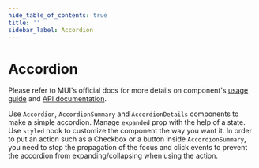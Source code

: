 ```yaml
---
hide_table_of_contents: true
title: ''
sidebar_label: Accordion
---
```




<h1 className='!m-0'>Accordion</h1>

<div className='template-bg-color' />

Please refer to MUI's official docs for more details on component's [usage guide](https://mui.com/material-ui/react-alert/) and [API documentation](https://mui.com/material-ui/react-alert/#api).

<Grid container spacing={6}>
  <Grid size={{xs:12, md:6}}>
    <CardSnippet
      title="Basic Accordion"
      code={SourceCodeAccordionBasic}
      className='bg-transparent shadow-none border'
    >
      <Typography className='mbe-4'>
        Use <code>Accordion</code>, <code>AccordionSummary</code> and <code>AccordionDetails</code> components to make a simple accordion.
      </Typography>
      <AccordionBasic />
    </CardSnippet>
  </Grid>
  <Grid size={{xs:12, md:6}}>
    <CardSnippet
      title="Controlled Accordion"
      code={SourceCodeAccordionControlled}
      className='bg-transparent shadow-none border'
    >
      <Typography className='mbe-4'>
        Manage <code>expanded</code> prop with the help of a state.
      </Typography>
      <AccordionControlled />
    </CardSnippet>
  </Grid>
  <Grid size={{xs:12, md:6}}>
    <CardSnippet
      title="Customized Accordion"
      code={SourceCodeAccordionCustomized}
      className='bg-transparent shadow-none border'
    >
      <Typography className='mbe-4'>
        Use <code>styled</code> hook to customize the component the way you want it.
      </Typography>
      <AccordionCustomized />
    </CardSnippet>
  </Grid>
  <Grid size={{xs:12, md:6}}>
    <CardSnippet
      title="Additional Actions"
      code={SourceCodeAccordionActions}
      className='bg-transparent shadow-none border'
    >
      <Typography className='mbe-4'>
        In order to put an action such as a Checkbox or a button inside <code>AccordionSummary</code>, you need to stop the propagation of the focus and click events to prevent the accordion from expanding/collapsing when using the action.
      </Typography>
      <AccordionActions />
    </CardSnippet>
  </Grid>
</Grid>
